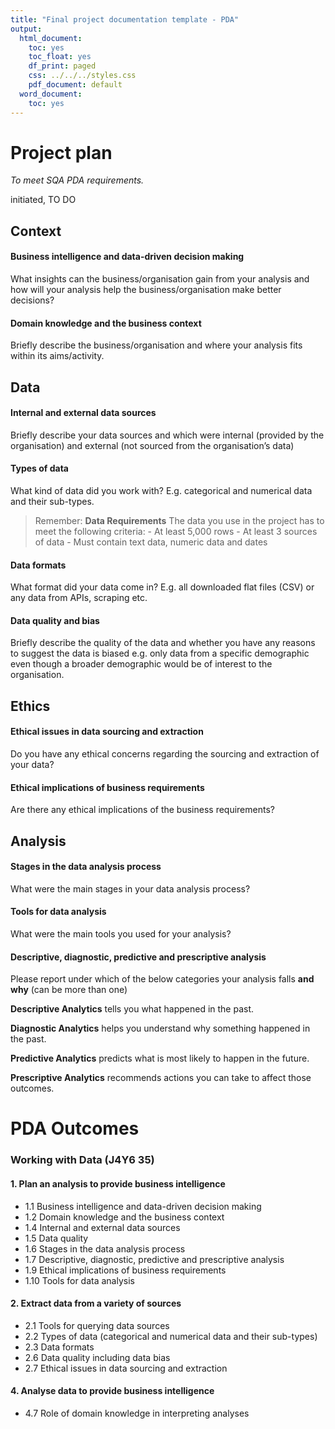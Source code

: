 ```yaml
---
title: "Final project documentation template - PDA"
output:
  html_document:
    toc: yes
    toc_float: yes
    df_print: paged
    css: ../../../styles.css
    pdf_document: default
  word_document:
    toc: yes
---
```


# Project plan

_To meet SQA PDA requirements._

initiated, TO DO

## Context

#### Business intelligence and data-driven decision making

What insights can the business/organisation gain from your analysis and how will your analysis help the business/organisation make better decisions? 

#### Domain knowledge and the business context

Briefly describe the business/organisation and where your analysis fits within its aims/activity. 

## Data

#### Internal and external data sources

Briefly describe your data sources and which were internal (provided by the organisation) and external (not sourced from the organisation's data)

#### Types of data

What kind of data did you work with? E.g. categorical and numerical data and their sub-types.

> Remember: **Data Requirements** 
The data you use in the project has to meet the following criteria:
- At least 5,000 rows
- At least 3 sources of data
- Must contain text data, numeric data and dates

#### Data formats

What format did your data come in? E.g. all downloaded flat files (CSV) or any data from APIs, scraping etc.

#### Data quality and bias

Briefly describe the quality of the data and whether you have any reasons to suggest the data is biased e.g. only data from a specific demographic even though a broader demographic would be of interest to the organisation.

## Ethics

#### Ethical issues in data sourcing and extraction

Do you have any ethical concerns regarding the sourcing and extraction of your data? 

#### Ethical implications of business requirements

Are there any ethical implications of the business requirements?

## Analysis

#### Stages in the data analysis process

What were the main stages in your data analysis process?

#### Tools for data analysis

What were the main tools you used for your analysis?

#### Descriptive, diagnostic, predictive and prescriptive analysis

Please report under which of the below categories your analysis falls **and why** (can be more than one) 

::: {.emphasis}
**Descriptive Analytics** tells you what happened in the past.

**Diagnostic Analytics** helps you understand why something happened in the past.

**Predictive Analytics** predicts what is most likely to happen in the future.

**Prescriptive Analytics** recommends actions you can take to affect those outcomes.
:::


# PDA Outcomes

### Working with Data (J4Y6 35)

#### 1. Plan an analysis to provide business intelligence

-   1.1 Business intelligence and data-driven decision making
-   1.2 Domain knowledge and the business context
-   1.4 Internal and external data sources
-   1.5 Data quality
-   1.6 Stages in the data analysis process
-   1.7 Descriptive, diagnostic, predictive and prescriptive analysis
-   1.9 Ethical implications of business requirements
-   1.10 Tools for data analysis

#### 2. Extract data from a variety of sources

-   2.1 Tools for querying data sources
-   2.2 Types of data (categorical and numerical data and their sub-types)
-   2.3 Data formats
-   2.6 Data quality including data bias
-   2.7 Ethical issues in data sourcing and extraction

#### 4. Analyse data to provide business intelligence

-   4.7 Role of domain knowledge in interpreting analyses
